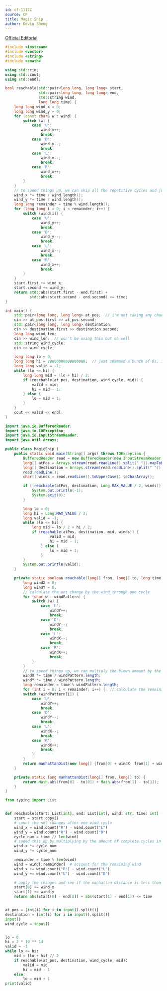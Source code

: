 ```yaml
---
id: cf-1117C
source: CF
title: Magic Ship
author: Kevin Sheng
---
```


[Official Editorial](https://codeforces.com/blog/entry/65365)

<LanguageSection>

<CPPSection>

```cpp
#include <iostream>
#include <vector>
#include <string>
#include <cmath>

using std::cin;
using std::cout;
using std::endl;

bool reachable(std::pair<long long, long long> start,
			   std::pair<long long, long long> end,
			   std::string wind,
			   long long time) {
	long long wind_x = 0;
	long long wind_y = 0;
	for (const char& w : wind) {
		switch (w) {
			case 'U':
				wind_y++;
				break;
			case 'D':
				wind_y--;
				break;
			case 'L':
				wind_x--;
				break;
			case 'R':
				wind_x++;
				break;
		}
	}
	// to speed things up, we can skip all the repetitive cycles and just multiply by the total complete amount of cycles
	wind_x *= time / wind.length();
	wind_y *= time / wind.length();
	long long remainder = time % wind.length();
	for (long long i = 0; i < remainder; i++) {
		switch (wind[i]) {
			case 'U':
				wind_y++;
				break;
			case 'D':
				wind_y--;
				break;
			case 'L':
				wind_x--;
				break;
			case 'R':
				wind_x++;
				break;
		}
	}
	start.first += wind_x;
	start.second += wind_y;
	return std::abs(start.first - end.first) +
		   std::abs(start.second - end.second) <= time;
}

int main() {
	std::pair<long long, long long> at_pos;  // i'm not taking any chances with integer overflow
	cin >> at_pos.first >> at_pos.second;
	std::pair<long long, long long> destination;
	cin >> destination.first >> destination.second;
	long long wind_len;
	cin >> wind_len;  // won't be using this but oh well
	std::string wind_cycle;
	cin >> wind_cycle;

	long long lo = 0;
	long long hi = 20000000000000000;  // just spammed a bunch of 0s, it should be long enough
	long long valid = -1;
	while (lo <= hi) {
		long long mid = (lo + hi) / 2;
		if (reachable(at_pos, destination, wind_cycle, mid)) {
			valid = mid;
			hi = mid - 1;
		} else {
			lo = mid + 1;
		}
	}
	cout << valid << endl;
}
```

</CPPSection>

<JavaSection>

```java
import java.io.BufferedReader;
import java.io.IOException;
import java.io.InputStreamReader;
import java.util.Arrays;

public class MagicShip {
	public static void main(String[] args) throws IOException {
		BufferedReader read = new BufferedReader(new InputStreamReader(System.in));
		long[] atPos = Arrays.stream(read.readLine().split(" ")).mapToLong(Long::parseLong).toArray();
		long[] destination = Arrays.stream(read.readLine().split(" ")).mapToLong(Long::parseLong).toArray();
		read.readLine();
		char[] winds = read.readLine().toUpperCase().toCharArray();

		if (!reachable(atPos, destination, Long.MAX_VALUE / 2, winds)) {
			System.out.println(-1);
			System.exit(0);
		}

		long lo = 0;
		long hi = Long.MAX_VALUE / 2;
		long valid = -1;
		while (lo <= hi) {
			long mid = lo / 2 + hi / 2;
			if (reachable(atPos, destination, mid, winds)) {
					valid = mid;
					hi = mid - 1;
				} else {
					lo = mid + 1;
				}
		}
		System.out.println(valid);
	}

	private static boolean reachable(long[] from, long[] to, long time, char[] windPattern) {
		long windX = 0;
		long windY = 0;
		// calculate the net change by the wind through one cycle
		for (char w : windPattern) {
			switch (w) {
				case 'U':
					windY++;
					break;
				case 'D':
					windY--;
					break;
				case 'L':
					windX--;
					break;
				case 'R':
					windX++;
					break;
			}
		}
		// to speed things up, we can multiply the blown amount by the complete cycle amount
		windX *= time / windPattern.length;
		windY *= time / windPattern.length;
		long remainder = time % windPattern.length;
		for (int i = 0; i < remainder; i++) {  // calculate the remaining wind
		switch (windPattern[i]) {
			case 'U':
				windY++;
				break;
			case 'D':
				windY--;
				break;
			case 'L':
				windX--;
				break;
			case 'R':
				windX++;
				break;
			}
		}
		return manhattanDist(new long[] {from[0] + windX, from[1] + windY}, to) <= time;
	}

	private static long manhattanDist(long[] from, long[] to) {
		return Math.abs(from[0] - to[0]) + Math.abs(from[1] - to[1]);
	}
}
```

</JavaSection>

<PySection>

```py
from typing import List


def reachable(start: List[int], end: List[int], wind: str, time: int) -> bool:
	start = start.copy()
	# count the net changes after one wind cycle
	wind_x = wind.count("R") - wind.count("L")
	wind_y = wind.count("U") - wind.count("D")
	cycle_num = time // len(wind)
	# speed this up by multiplying by the amount of complete cycles in the time
	wind_x *= cycle_num
	wind_y *= cycle_num

	remainder = time % len(wind)
	wind = wind[:remainder]  # account for the remaining wind
	wind_x += wind.count("R") - wind.count("L")
	wind_y += wind.count("U") - wind.count("D")

	# apply the changes and see if the manhattan distance is less than the time
	start[0] += wind_x
	start[1] += wind_y
	return abs(start[0] - end[0]) + abs(start[1] - end[1]) <= time


at_pos = [int(i) for i in input().split()]
destination = [int(i) for i in input().split()]
input()
wind_cycle = input()


lo = 0
hi = 2 * 10 ** 14
valid = -1
while lo <= hi:
	mid = (lo + hi) // 2
	if reachable(at_pos, destination, wind_cycle, mid):
		valid = mid
		hi = mid - 1
	else:
		lo = mid + 1
print(valid)
```

</PySection>

</LanguageSection>
